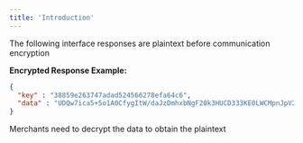 ```yaml
---
title: 'Introduction'
---
```


<Note>
  The following interface responses are plaintext before communication encryption
</Note>

**Encrypted Response Example:**  

```json
{
  "key" : "38859e263747adad524566278efa64c6",
  "data" : "UDQw7ica5+5o1A0CfygItW/daJzDmhxbNgF20k3HUCD333KE0LWCMpnJpV2uYBEVD8qMgITwbjjqQVER2kus9FLTdRDu/nPLR/NTblg7x54a0V6AovmpwDkI9hUemp3435NprJc1IQ8w0HriF5wNaAFDllHlM+3/uGWKnFILwwipte+VoXigk/IDrjFzQS5/cCrCdFbbvUL164NiCyaezEgjKhkZJnVbmNi0GdWvBGPAhJ6235xzmSq25fphRpIbn8Fzxkjc2jpgUdvxlpDMVEBIQFBUmldJ6yPoUlK82UDlF1X3mICxktWjS60QKI4uRHtqU4jqJLmKBU8pZ1+E/w=="
}
```
Merchants need to decrypt the data to obtain the plaintext
